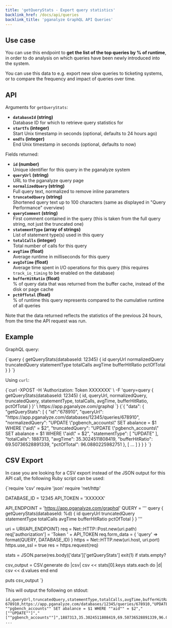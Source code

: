 ```yaml
---
title: 'getQueryStats - Export query statistics'
backlink_href: /docs/api/queries
backlink_title: 'pganalyze GraphQL API Queries'
---
```


## Use case

You can use this endpoint to **get the list of the top queries by % of runtime**, in order to do analysis on which
queries have been newly introduced into the system.

You can use this data to e.g. export new slow queries to ticketing systems, or to
compare the frequency and impact of queries over time.

## API

Arguments for `getQueryStats`:

* **`databaseId` (string)**<br/>Database ID for which to retrieve query statistics for
* **`startTs` (integer)**<br/>Start Unix timestamp in seconds (optional, defaults to 24 hours ago)
* **`endTs` (integer)**<br/>End Unix timestamp in seconds (optional, defaults to now)

Fields returned:

* **`id` (number)**<br/>Unique identifier for this query in the pganalyze system
* **`queryUrl` (string)**<br/>URL to the pganalyze query page
* **`normalizedQuery` (string)**<br/>Full query text, normalized to remove inline parameters
* **`truncatedQuery` (string)**<br/>Shortened query text up to 100 characters (same as displayed in "Query Performance" overview)
* **`queryComment` (string)**<br/>First comment contained in the query (this is taken from the full query string, not just the truncated one)
* **`statementType` (array of strings)**<br/>List of statement type(s) used in this query
* **`totalCalls` (integer)**<br/>Total number of calls for this query
* **`avgTime` (float)**<br/>Average runtime in milliseconds for this query
* **`avgIoTime` (float)**<br/>Average time spent in I/O operations for this query (this requires `track_io_timing` to be enabled on the database)
* **`bufferHitRatio` (float)**<br/>% of query data that was returned from the buffer cache, instead of the disk or page cache
* **`pctOfTotal` (float)**<br/>% of runtime this query represents compared to the cumulative runtime of all queries

Note that the data returned reflects the statistics of the previous 24 hours, from the time the API request was run.

## Example

GraphQL query:

<CodeBlock language="graphql">
{`query {
  getQueryStats(databaseId: 12345) {
    id
    queryUrl
    normalizedQuery
    truncatedQuery
    statementType
    totalCalls
    avgTime
    bufferHitRatio
    pctOfTotal
  }
}
`}
</CodeBlock>

Using `curl`:

<CodeBlock language="bash">
{`curl -XPOST -H 'Authorization: Token XXXXXXX' \
  -F 'query=query { getQueryStats(databaseId: 12345) { id, queryUrl, normalizedQuery, truncatedQuery, statementType, totalCalls, avgTime, bufferHitRatio, pctOfTotal } }' \
  https://app.pganalyze.com/graphql
`}
</CodeBlock>

<CodeBlock language="json">
{`{
  "data": {
    "getQueryStats": [
      {
        "id":"678910",
        "queryUrl": "https://app.pganalyze.com/databases/12345/queries/678910",
        "normalizedQuery": "UPDATE \"pgbench_accounts\" SET abalance = $1 WHERE \"aid\" = $2",
        "truncatedQuery": "UPDATE \"pgbench_accounts\" SET abalance = $1 WHERE \"aid\" = $2",
        "statementType": [
          "UPDATE"
        ],
        "totalCalls": 1887313,
        "avgTime": 35.3024511808419,
        "bufferHitRatio": 69.50736528891339,
        "pctOfTotal": 96.0880225982751
      },
      [ ... ]
    }
  }
}
`}
</CodeBlock>

## CSV Export

In case you are looking for a CSV export instead of the JSON output for this API call, the following Ruby script can be used:

<CodeBlock language="ruby">
{`require 'csv'
require 'json'
require 'net/http'
 
DATABASE_ID = 12345
API_TOKEN = 'XXXXXX'
 
API_ENDPOINT = 'https://app.pganalyze.com/graphql'
QUERY = '''
query {
  getQueryStats(databaseId: %d) {
    id
    queryUrl
    truncatedQuery
    statementType
    totalCalls
    avgTime
    bufferHitRatio
    pctOfTotal
  }
}
'''
 
uri = URI(API_ENDPOINT)
req = Net::HTTP::Post.new(uri.path)
req['authorization'] = 'Token ' + API_TOKEN
req.form_data = { 'query' => format(QUERY, DATABASE_ID) }
https = Net::HTTP.new(uri.host, uri.port)
https.use_ssl = true
res = https.request(req)
 
stats = JSON.parse(res.body)['data']['getQueryStats']
exit(1) if stats.empty?
 
csv_output = CSV.generate do |csv|
  csv << stats[0].keys
  stats.each do |d|
    csv << d.values
  end
end
 
puts csv_output
`}
</CodeBlock>

This will output the following on stdout:

```
id,queryUrl,truncatedQuery,statementType,totalCalls,avgTime,bufferHitRatio,pctOfTotal
678910,https://app.pganalyze.com/databases/12345/queries/678910,"UPDATE ""pgbench_accounts"" SET abalance = $1 WHERE ""aid"" = $2","[""UPDATE""]","[""pgbench_accounts""]",1887313,35.3024511808419,69.50736528891339,96.0880225982751
...
```
